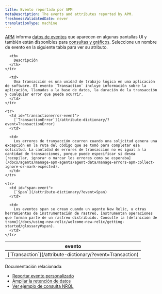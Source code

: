 ```yaml
---
title: Evento reportado por APM
metaDescription: The events and attributes reported by APM.
freshnessValidatedDate: never
translationType: machine
---
```


[APM](/docs/apm/new-relic-apm/getting-started) informa [datos de eventos](/docs/using-new-relic/data/understand-data/new-relic-data-types#event-data) que aparecen en algunas pantallas UI y también están disponibles para [consultas y gráficos](/docs/using-new-relic/data/understand-data/query-new-relic-data). Seleccione un nombre de evento en la siguiente tabla para ver su atributo.

<table>
  <thead>
    <tr>
      <th style={{ width: "250px" }}>
        evento
      </th>

      <th>
        Descripción
      </th>
    </tr>
  </thead>

  <tbody>
    <tr>
      <td id="transaction-event">
        [`Transaction`](/attribute-dictionary/?event=Transaction)
      </td>

      <td>
        Una transacción es una unidad de trabajo lógica en una aplicación de software. El evento `Transaction` incluye información sobre la aplicación, llamadas a la base de datos, la duración de la transacción y cualquier error que pueda ocurrir.
      </td>
    </tr>

    <tr>
      <td id="transactionerror-event">
        [`TransactionError`](/attribute-dictionary/?event=TransactionError)
      </td>

      <td>
        Los errores de transacción ocurren cuando una solicitud genera una excepción en la ruta del código que se tomó para completar esa solicitud. La cantidad de errores de transacción no es igual a la cantidad de transacciones, porque puede especificar si desea [recopilar, ignorar o marcar los errores como se esperaba](/docs/agents/manage-apm-agents/agent-data/manage-errors-apm-collect-ignore-or-mark-expected).
      </td>
    </tr>

    <tr>
      <td id="span-event">
        [`Span`](/attribute-dictionary/?event=Span)
      </td>

      <td>
        Los eventos span se crean cuando un agente New Relic, u otras herramientas de instrumentación de rastreo, instrumentan operaciones que forman parte de un rastreo distribuido. Consulte la [definición de tramo](/docs/using-new-relic/welcome-new-relic/getting-started/glossary#span).
      </td>
    </tr>
  </tbody>
</table>

Documentación relacionada:

* [Reportar evento personalizado](/docs/insights/insights-data-sources/custom-data/report-custom-event-data)
* [Ampliar la retención de datos](/docs/insights/use-insights-ui/manage-account-data/extend-event-data-retention)
* [Ver ejemplo de consulta NRQL](/docs/query-your-data/nrql-new-relic-query-language/nrql-query-tutorials/app-data-nrql-query-examples)
